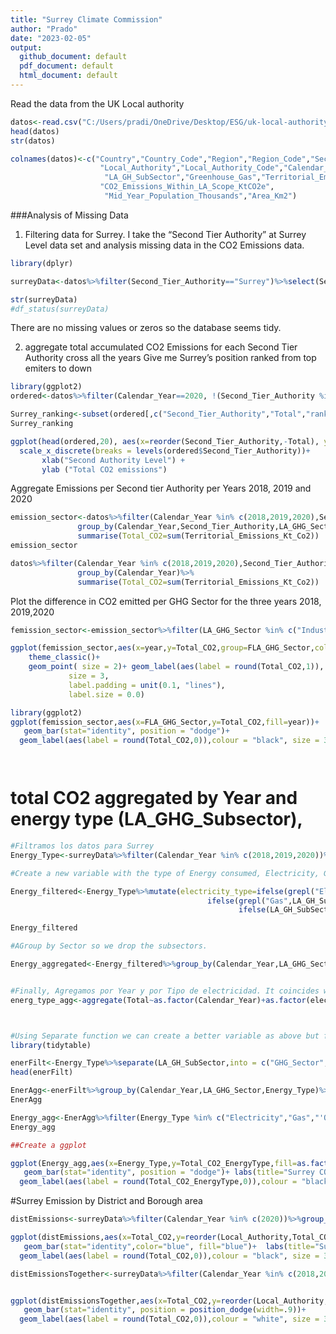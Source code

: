 ---
title: "Surrey Climate Commission"
author: "Prado"
date: "2023-02-05"
output:
  github_document: default
  pdf_document: default
  html_document: default
---

Read the data from the UK Local authority
```{r}
datos<-read.csv("C:/Users/pradi/OneDrive/Desktop/ESG/uk-local-authority-ghg-emissions-2020-dataset.csv",header = T,sep=",")
head(datos)
str(datos)
```
```{r}
colnames(datos)<-c("Country","Country_Code","Region","Region_Code","Second_Tier_Authority",
                    "Local_Authority","Local_Authority_Code","Calendar_Year","LA_GHG_Sector",
                     "LA_GH_SubSector","Greenhouse_Gas","Territorial_Emissions_Kt_Co2",
                    "CO2_Emissions_Within_LA_Scope_KtCO2e",
                     "Mid_Year_Population_Thousands","Area_Km2")

```
###Analysis of Missing Data 

1) Filtering data for Surrey. I take the "Second Tier Authority" at Surrey Level data set and analysis missing data in the CO2 Emissions data. 

```{r}
library(dplyr)

surreyData<-datos%>%filter(Second_Tier_Authority=="Surrey")%>%select(Second_Tier_Authority,Local_Authority,Calendar_Year,LA_GHG_Sector,LA_GH_SubSector,Territorial_Emissions_Kt_Co2,CO2_Emissions_Within_LA_Scope_KtCO2e,Mid_Year_Population_Thousands,Area_Km2)

str(surreyData)
#df_status(surreyData)

```
There are no missing values or zeros so the database seems tidy.


2) aggregate total accumulated CO2 Emissions for each Second Tier Authority cross all the years
Give me Surrey's position ranked from top emiters to down

```{r}
library(ggplot2)
ordered<-datos%>%filter(Calendar_Year==2020, !(Second_Tier_Authority %in% c("Scotland","Wales","Northern Ireland")) )%>%group_by(Second_Tier_Authority)%>%summarise(Total=sum(Territorial_Emissions_Kt_Co2))%>%arrange(desc(Total))%>%mutate(ranked_LA=rank(-Total,))

Surrey_ranking<-subset(ordered[,c("Second_Tier_Authority","Total","ranked_LA")],Second_Tier_Authority=="Surrey")
Surrey_ranking

ggplot(head(ordered,20), aes(x=reorder(Second_Tier_Authority,-Total), y=Total,fill=Second_Tier_Authority))+geom_bar(stat="identity")+
  scale_x_discrete(breaks = levels(ordered$Second_Tier_Authority))+
       xlab("Second Authority Level") + 
       ylab ("Total CO2 emissions") 


```



Aggregate Emissions per Second tier Authority per Years 2018, 2019 and 2020

```{r}
emission_sector<-datos%>%filter(Calendar_Year %in% c(2018,2019,2020),Second_Tier_Authority=="Surrey")%>%
               group_by(Calendar_Year,Second_Tier_Authority,LA_GHG_Sector)%>%
               summarise(Total_CO2=sum(Territorial_Emissions_Kt_Co2))  
emission_sector

datos%>%filter(Calendar_Year %in% c(2018,2019,2020),Second_Tier_Authority=="Surrey")%>%
               group_by(Calendar_Year)%>%
               summarise(Total_CO2=sum(Territorial_Emissions_Kt_Co2)) 

```

Plot the difference in CO2 emitted per GHG Sector for the three years 2018, 2019,2020

```{r}
femission_sector<-emission_sector%>%filter(LA_GHG_Sector %in% c("Industry", "Commercial","Agriculture","Domestic","Transport","LULUCF"))%>% mutate(year=factor(Calendar_Year), FLA_GHG_Sector=factor(LA_GHG_Sector))

ggplot(femission_sector,aes(x=year,y=Total_CO2,group=FLA_GHG_Sector,color=FLA_GHG_Sector,alpha=1))+geom_line(size=2)+
    theme_classic()+
    geom_point( size = 2)+ geom_label(aes(label = round(Total_CO2,1)), 
             size = 3, 
             label.padding = unit(0.1, "lines"), 
             label.size = 0.0)

library(ggplot2)
ggplot(femission_sector,aes(x=FLA_GHG_Sector,y=Total_CO2,fill=year))+
   geom_bar(stat="identity", position = "dodge")+  
  geom_label(aes(label = round(Total_CO2,0)),colour = "black", size = 3,vjust = 0, position = position_dodge(1))+labs(title="Surrey Sector CO2 Emissions 2018-2020", x="Sector",y="Total CO2 Emissions",colour = "Cylinders", caption = "(based on data from  ONS Local Authority CO2 emissions estimates 2005-2020 (kt CO2) )")+theme_classic()+scale_fill_brewer()




```

# total CO2 aggregated by Year and energy type (LA_GHG_Subsector), 
```{r}
#Filtramos los datos para Surrey
Energy_Type<-surreyData%>%filter(Calendar_Year %in% c(2018,2019,2020))%>%group_by(Calendar_Year,LA_GHG_Sector,LA_GH_SubSector)%>%summarise(Total_energy_Type=round(sum(Territorial_Emissions_Kt_Co2),2))

#Create a new variable with the type of Energy consumed, Electricity, Gas, Fuel or Others

Energy_filtered<-Energy_Type%>%mutate(electricity_type=ifelse(grepl("Electricity",LA_GH_SubSector)==TRUE,"Electricity",
                                            ifelse(grepl("Gas",LA_GH_SubSector)==TRUE,"Gas", 
                                                   ifelse(LA_GH_SubSector %in% c("Road Transport (A roads)",  "Road Transport (Minor roads)","Road Transport (Motorways)"),"Fuel", ifelse(grepl("'Other'",LA_GH_SubSector)==TRUE,"Others_1","Others_2" )))))

Energy_filtered

#AGroup by Sector so we drop the subsectors.

Energy_aggregated<-Energy_filtered%>%group_by(Calendar_Year,LA_GHG_Sector,electricity_type)%>%summarise(Total=sum(Total_energy_Type))


#Finally, Agregamos por Year y por Tipo de electricidad. It coincides with the report!
energ_type_agg<-aggregate(Total~as.factor(Calendar_Year)+as.factor(electricity_type),data =Energy_aggregated,sum)




```


```{r}
#Using Separate function we can create a better variable as above but faster and more efficiently and accurate
library(tidytable)

enerFilt<-Energy_Type%>%separate(LA_GH_SubSector,into = c("GHG_Sector","Energy_Type"),sep=" ")
head(enerFilt)

EnerAgg<-enerFilt%>%group_by(Calendar_Year,LA_GHG_Sector,Energy_Type)%>%summarise(Total=sum(Total_energy_Type))
EnerAgg

Energy_agg<-EnerAgg%>%filter(Energy_Type %in% c("Electricity","Gas","'Other'","Transport"))%>%group_by(Energy_Type,Calendar_Year)%>%summarise(Total_CO2_EnergyType=sum(Total,na.rm=T))
Energy_agg

##Create a ggplot

ggplot(Energy_agg,aes(x=Energy_Type,y=Total_CO2_EnergyType,fill=as.factor(Calendar_Year)))+
   geom_bar(stat="identity", position = "dodge")+ labs(title="Surrey CO2 Emissions by Energy Type 2018-2020", x="Energy Type",y="Total CO2 Emissions",colour = "Cylinders", caption = "(based on data from  ONS Local Authority CO2 emissions estimates 2005-2020 (kt CO2)", fill="Year")+ 
  geom_label(aes(label = round(Total_CO2_EnergyType,0)),colour = "black", size = 3,vjust = 0, position = position_dodge(1))+theme_classic()+scale_fill_brewer()


```



#Surrey Emission by District and Borough area

```{r}
distEmissions<-surreyData%>%filter(Calendar_Year %in% c(2020))%>%group_by(Calendar_Year,Local_Authority)%>%summarise(Total_CO2=sum(Territorial_Emissions_Kt_Co2))

ggplot(distEmissions,aes(x=Total_CO2,y=reorder(Local_Authority,Total_CO2)))+
   geom_bar(stat="identity",color="blue", fill="blue")+  labs(title="Surrey CO2 Emissions by Local Authority 2020 (Total = 5494 KtCO2)", x="Total CO2 Emissions",y="Local Authority",colour = "Cylinders", caption = "(based on data from  ONS Local Authority CO2 emissions estimates 2005-2020 (kt CO2))", fill="Local Authority")+ 
  geom_label(aes(label = round(Total_CO2,0)),colour = "black", size = 3,vjust = 0)+theme_classic()

```
```{r}
distEmissionsTogether<-surreyData%>%filter(Calendar_Year %in% c(2018,2020))%>%group_by(Calendar_Year,Local_Authority)%>%summarise(Total_CO2=sum(Territorial_Emissions_Kt_Co2))


ggplot(distEmissionsTogether,aes(x=Total_CO2,y=reorder(Local_Authority,Total_CO2),fill=Calendar_Year))+
   geom_bar(stat="identity", position = position_dodge(width=.9))+ 
  geom_label(aes(label = round(Total_CO2,0)),colour = "white", size = 3,vjust = 0, position = position_dodge(1))+labs(title="Surrey LA CO2 Emissions 2020 vs. 2018", x="Total CO2",y="Local Authority",colour = "Year")+guides(fill = FALSE) +theme_classic()




```

